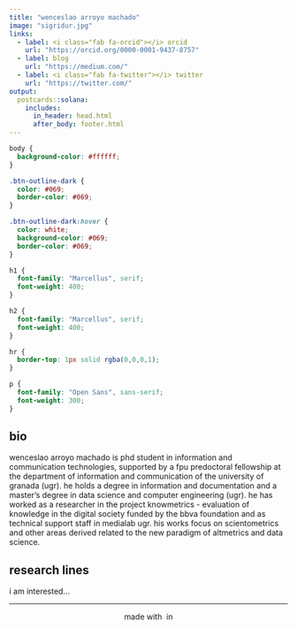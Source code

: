 ```yaml
---
title: "wenceslao arroyo machado"
image: "sigridur.jpg"
links:
  - label: <i class="fab fa-orcid"></i> orcid
    url: "https://orcid.org/0000-0001-9437-8757"
  - label: blog
    url: "https://medium.com/"
  - label: <i class="fab fa-twitter"></i> twitter
    url: "https://twitter.com/"
output:
  postcards::solana:
    includes:
      in_header: head.html
      after_body: footer.html
---
```


```css
body {
  background-color: #ffffff;
}

.btn-outline-dark {
  color: #069;
  border-color: #069;
}

.btn-outline-dark:hover {
  color: white;
  background-color: #069;
  border-color: #069;
}

h1 {
  font-family: "Marcellus", serif;
  font-weight: 400;
}

h2 {
  font-family: "Marcellus", serif;
  font-weight: 400;
}

hr {
  border-top: 1px solid rgba(0,0,0,1);
}

p {
  font-family: "Open Sans", sans-serif;
  font-weight: 300;
}

```

## bio

wenceslao arroyo machado is phd student in information and communication technologies, supported by a fpu predoctoral fellowship at the department of information and communication of the university of granada (ugr). he holds a degree in information and documentation and a master’s degree in data science and computer engineering (ugr). he has worked as a researcher in the project knowmetrics - evaluation of knowledge in the digital society funded by the bbva foundation and as technical support staff in medialab ugr. his works focus on scientometrics and other areas derived related to the new paradigm of altmetrics and data science.


## research lines
i am interested...

<footer>
<hr>
<p style="text-align:center">made with <i class="fas fa-heart"></i>&nbsp;in <i class="fab fa-r-project"></i></p>
</footer>
